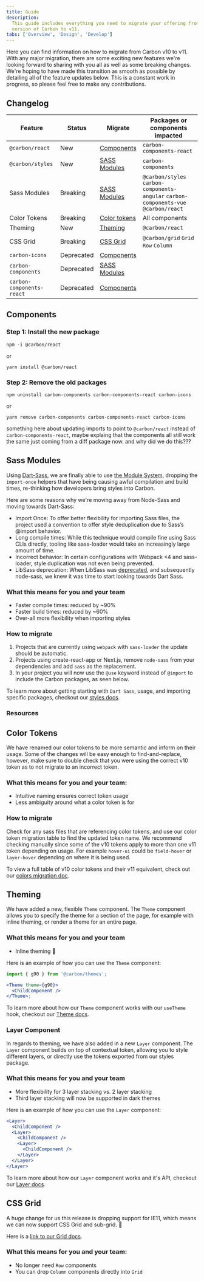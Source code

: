 ```yaml
---
title: Guide
description:
  This guide includes everything you need to migrate your offering from an older
  version of Carbon to v11.
tabs: ['Overview', 'Design', 'Develop']
---
```



<PageDescription>

Here you can find information on how to migrate from Carbon v10 to v11. With any
major migration, there are some exciting new features we're looking forward to
sharing with you all as well as some breaking changes. We're hoping to have made
this transition as smooth as possible by detailing all of the feature updates
below. This is a constant work in progress, so please feel free to make any
contributions.

</PageDescription>

## Changelog

| Feature                   | Status                           | Migrate                       | Packages or components impacted                                                      |
| ------------------------- | -------------------------------- | ----------------------------- | ------------------------------------------------------------------------------------ |
| `@carbon/react`           | <Tag type="green">New</Tag>      | [Components](#components)     | `carbon-components-react`                                                            |
| `@carbon/styles`          | <Tag type="green">New</Tag>      | [SASS Modules](#sass-modules) | `carbon-components`                                                                  |
| Sass Modules              | <Tag type="cyan">Breaking</Tag>  | [SASS Modules](#sass-modules) | `@carbon/styles` `carbon-components-angular` `carbon-components-vue` `@carbon/react` |
| Color Tokens              | <Tag type="cyan">Breaking</Tag>  | [Color tokens](#color-tokens) | All components                                                                       |
| Theming                   | <Tag type="green">New</Tag>      | [Theming](#theming)           | `@carbon/react`                                                                      |
| CSS Grid                  | <Tag type="cyan">Breaking</Tag>  | [CSS Grid](#css-grid)         | `@carbon/grid` `Grid` `Row` `Column`                                                 |
| `carbon-icons`            | <Tag type="red">Deprecated</Tag> | [Components](#components)     |                                                                                      |
| `carbon-components`       | <Tag type="red">Deprecated</Tag> | [SASS Modules](#sass-modules) |                                                                                      |
| `carbon-components-react` | <Tag type="red">Deprecated</Tag> | [Components](#components)     |                                                                                      |

## Components

### Step 1: Install the new package

```
npm -i @carbon/react
```

or

```
yarn install @carbon/react
```

### Step 2: Remove the old packages

```
npm uninstall carbon-components carbon-components-react carbon-icons
```

or

```
yarn remove carbon-components carbon-components-react carbon-icons
```

something here about updating imports to point to `@carbon/react` instead of
`carbon-components-react`, maybe explaing that the components all still work the
same just coming from a diff package now. and why did we do this???

## Sass Modules

Using [Dart-Sass](https://sass-lang.com/dart-sass), we are finally able to use
[the Module System](https://sass-lang.com/blog/the-module-system-is-launched),
dropping the `import-once` helpers that have being causing awful compilation and
build times, re-thinking how developers bring styles into Carbon.

Here are some reasons why we're moving away from Node-Sass and moving towards
Dart-Sass:

- Import Once: To offer better flexibility for importing Sass files, the project
  used a convention to offer style deduplication due to Sass’s @import behavior.
- Long compile times: While this technique would compile fine using Sass CLIs
  directly, tooling like sass-loader would take an increasingly large amount of
  time.
- Incorrect behavior: In certain configurations with Webpack <4 and sass-loader,
  style duplication was not even being prevented.
- LibSass deprecation: When LibSass was
  [deprecated](https://sass-lang.com/blog/libsass-is-deprecated), and
  subsequently node-sass, we knew it was time to start looking towards Dart
  Sass.

### What this means for you and your team

- Faster compile times: reduced by ~90%
- Faster build times: reduced by ~60%
- Over-all more flexibility when importing styles

### How to migrate

1. Projects that are currently using `webpack` with `sass-loader` the update
   should be automatic.
2. Projects using create-react-app or Next.js, remove `node-sass` from your
   dependencies and add `sass` as the replacement.
3. In your project you will now use the `@use` keyword instead of `@import` to
   include the Carbon packages, as seen below.

To learn more about getting starting with `Dart Sass`, usage, and importing
specific packages, checkout our
[styles docs](https://github.com/carbon-design-system/carbon/tree/main/packages/styles).

### Resources

<Row className="resource-card-group">
  <Column colLg={4} colMd={4} noGutterSm>
    <ResourceCard
      subTitle="@carbon/styles docs"
      href="https://github.com/carbon-design-system/carbon/tree/main/packages/styles">
      <MdxIcon name="github" />
    </ResourceCard>
  </Column>
  <Column colLg={4} colMd={4} noGutterSm>
    <ResourceCard
      subTitle="Migrating from node-sass to dart-sass"
      href="https://sass-lang.com/blog/libsass-is-deprecated#how-do-i-migrate"></ResourceCard>
  </Column>
</Row>

## Color Tokens

We have renamed our color tokens to be more semantic and inform on their usage.
Some of the changes will be easy enough to find-and-replace, however, make sure
to double check that you were using the correct v10 token as to not migrate to
an incorrect token.

### What this means for you and your team:

- Intuitive naming ensures correct token usage
- Less ambiguity around what a color token is for

### How to migrate

Check for any sass files that are referencing color tokens, and use our color
token migration table to find the updated token name. We recommend checking
manually since some of the v10 tokens apply to more than one v11 token depending
on usage. For example `hover-ui` could be `field-hover` or `layer-hover`
depending on where it is being used.

To view a full table of v10 color tokens and their v11 equivalent, check out our
[colors migration doc](https://github.com/carbon-design-system/carbon/blob/356dcf2c2de54bece89440b989e715f08790d470/docs/migration/11.x-color.md).

<!-- to do: update the link above once John's PR is merged. -->

## Theming

We have added a new, flexible `Theme` component. The `Theme` component allows
you to specify the theme for a section of the page, for example with inline
theming, or render a theme for an entire page.

### What this means for you and your team

- Inline theming 🎉

Here is an example of how you can use the `Theme` component:

```jsx
import { g90 } from '@carbon/themes';

<Theme theme={g90}>
  <ChildComponent />
</Theme>;
```

To learn more about how our `Theme` component works with our `useTheme` hook,
checkout our
[Theme docs](https://github.com/carbon-design-system/carbon/blob/main/packages/carbon-react/src/components/Theme/Theme.mdx).

### Layer Component

In regards to theming, we have also added in a new `Layer` component. The
`Layer` component builds on top of contextual token, allowing you to style
different layers, or directly use the tokens exported from our styles package.

### What this means for you and your team

- More flexibility for 3 layer stacking vs. 2 layer stacking
- Third layer stacking will now be supported in dark themes

Here is an example of how you can use the `Layer` component:

```jsx
<Layer>
  <ChildComponent />
  <Layer>
    <ChildComponent />
    <Layer>
      <ChildComponent />
    </Layer>
  </Layer>
</Layer>
```

To learn more about how our `Layer` component works and it's API, checkout our
[Layer docs](https://github.com/carbon-design-system/carbon/blob/main/packages/carbon-react/src/components/Layer/Layer.mdx).

## CSS Grid

A huge change for us this release is dropping support for IE11, which means we
can now support CSS Grid and sub-grid. 🎉

Here is a
[link to our Grid docs](https://github.com/carbon-design-system/carbon/blob/main/docs/migration/11.x-grid.md).

### What this means for you and your team:

- No longer need `Row` components
- You can drop `Column` components directly into `Grid`

<!-- 

## Size Props

- Over the years our size props got a little messy. So we updated them, so that
  they are now consistent across all of our components.

### What this means for you and your team:

The props should now look like this:

| Prop Name | Size |
| --------- | ---- |
| xs        | 24px |
| sm        | 32px |
| md        | 40px |
| lg        | 48px |
| xl        | 64px |
| 2xl       | 80px |

-->
